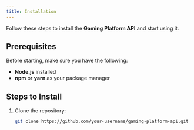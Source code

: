 ```yaml
---
title: Installation
---
```


Follow these steps to install the **Gaming Platform API** and start using it.

## Prerequisites

Before starting, make sure you have the following:
- **Node.js** installed
- **npm** or **yarn** as your package manager

## Steps to Install

1. Clone the repository:
   ```bash
   git clone https://github.com/your-username/gaming-platform-api.git
